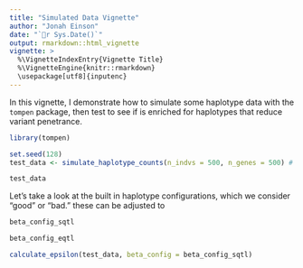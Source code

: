 ```yaml
---
title: "Simulated Data Vignette"
author: "Jonah Einson"
date: "`r Sys.Date()`"
output: rmarkdown::html_vignette
vignette: >
  %\VignetteIndexEntry{Vignette Title}
  %\VignetteEngine{knitr::rmarkdown}
  \usepackage[utf8]{inputenc}
---
```


In this vignette, I demonstrate how to simulate some haplotype data with the 
`tompen` package, then test to see if is enriched for haplotypes that reduce
variant penetrance. 

```r
library(tompen)
```

```r
set.seed(128)
test_data <- simulate_haplotype_counts(n_indvs = 500, n_genes = 500) # leave the default hyperparameters
```

```r
test_data
```

Let's take a look at the built in haplotype configurations, which we consider
"good" or "bad." these can be adjusted to 
```r
beta_config_sqtl
```
```r
beta_config_eqtl
```

```r
calculate_epsilon(test_data, beta_config = beta_config_sqtl)
```

